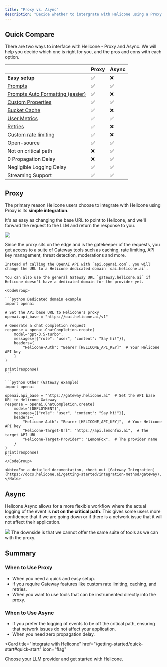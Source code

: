 ```yaml
---
title: "Proxy vs. Async"
description: "Decide whether to intergrate with Helicone using a Proxy or Async."
---
```



## Quick Compare

There are two ways to interface with Helicone - Proxy and Async. We will help you decide which one is right for you, and the pros and cons with each option.

|                                                                     | Proxy | Async |
| ------------------------------------------------------------------- | ----- | ----- |
| **Easy setup**                                                      | ✅    | ❌    |
| [Prompts](/features/prompts/)                                       | ✅    | ✅    |
| [Prompts Auto Formatting (easier)](/features/prompts)               | ✅    | ❌    |
| [Custom Properties](/features/advanced-usage/custom-properties)     | ✅    | ✅    |
| [Bucket Cache](/features/advanced-usage/caching)                    | ✅    | ❌    |
| [User Metrics](/features/advanced-usage/user-metrics)               | ✅    | ✅    |
| [Retries](/features/advanced-usage/retries)                         | ✅    | ❌    |
| [Custom rate limiting](/features/advanced-usage/custom-rate-limits) | ✅    | ❌    |
| Open-source                                                         | ✅    | ✅    |
| Not on critical path                                                | ❌    | ✅    |
| 0 Propagation Delay                                                 | ❌    | ✅    |
| Negligible Logging Delay                                            | ✅    | ✅    |
| Streaming Support                                                   | ✅    | ✅    |

## Proxy

The primary reason Helicone users choose to integrate with Helicone using Proxy is its **simple integration**.

It's as easy as changing the base URL to point to Helicone, and we'll forward the request to the LLM and return the response to you.

<Frame caption="Proxy: flow of data. ">
  <img src="/images/example-proxy.png" />
</Frame>

Since the proxy sits on the edge and is the gatekeeper of the requests, you get access to a suite of Gateway tools such as caching, rate limiting, API key management, threat detection, moderations and more.

<Accordion title="Here's a simple example">

    Instead of calling the OpenAI API with `api.openai.com`, you will change the URL to a Helicone dedicated domain `oai.helicone.ai`.

    You can also use the general Gateway URL `gateway.helicone.ai` if Helicone doesn't have a dedicated domain for the provider yet.

    <CodeGroup>

    ```python Dedicated domain example
    import openai

    # Set the API base URL to Helicone's proxy
    openai.api_base = "https://oai.helicone.ai/v1"

    # Generate a chat completion request
    response = openai.ChatCompletion.create(
        model="gpt-3.5-turbo",
        messages=[{"role": "user", "content": "Say hi!"}],
        headers={
            "Helicone-Auth": "Bearer [HELICONE_API_KEY]"  # Your Helicone API key
        }
    )

    print(response)
    ```

    ```python Other (Gateway example)
    import openai

    openai.api_base = "https://gateway.helicone.ai"  # Set the API base URL to Helicone Gateway
    response = openai.ChatCompletion.create(
        model="[DEPLOYMENT]",
        messages=[{"role": "user", "content": "Say hi!"}],
        headers={
            "Helicone-Auth": "Bearer [HELICONE_API_KEY]",  # Your Helicone API key
            "Helicone-Target-Url": "https://api.lemonfox.ai",  # The target API URL
            "Helicone-Target-Provider": "LemonFox",  # The provider name
        }
    )
    print(response)
    ```
    </CodeGroup>

    <Note>For a detailed documentation, check out [Gateway Integration](https://docs.helicone.ai/getting-started/integration-method/gateway). </Note>

</Accordion>

## Async

Helicone Async allows for a more flexible workflow where the actual logging of the event is **not on the critical path**. This gives some users more confidence that if we are going down or if there is a network issue that it will not affect their application.

<Frame caption="Async: flow of data. ">
  <img src="/images/example-async.png" />
</Frame>

<Warning>
  The downside is that we cannot offer the same suite of tools as we can with
  the proxy.
</Warning>

## Summary

### When to Use Proxy

- When you need a quick and easy setup.
- If you require Gateway features like custom rate limiting, caching, and retries.
- When you want to use tools that can be instrumented directly into the proxy.

### When to Use Async

- If you prefer the logging of events to be off the critical path, ensuring that network issues do not affect your application.
- When you need zero propagation delay.

<Card
  title="Integrate with Helicone"
  href="/getting-started/quick-start#quick-start"
  icon="flag"
>
  Choose your LLM provider and get started with Helicone.
</Card>

<QuestionsSection />
